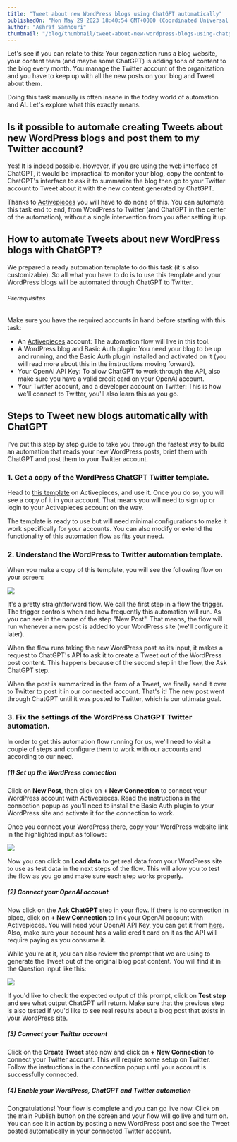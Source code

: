 ```yaml
---
title: "Tweet about new WordPress blogs using ChatGPT automatically"
publishedOn: "Mon May 29 2023 18:40:54 GMT+0000 (Coordinated Universal Time)"
author: "Ashraf Samhouri"
thumbnail: "/blog/thumbnail/tweet-about-new-wordpress-blogs-using-chatgpt-automatically.png"
---
```


Let's see if you can relate to this: Your organization runs a blog website, your content team (and maybe some ChatGPT) is adding tons of content to the blog every month. You manage the Twitter account of the organization and you have to keep up with all the new posts on your blog and Tweet about them.

Doing this task manually is often insane in the today world of automation and AI. Let's explore what this exactly means.

Is it possible to automate creating Tweets about new WordPress blogs and post them to my Twitter account?
---------------------------------------------------------------------------------------------------------

Yes! It is indeed possible. However, if you are using the web interface of ChatGPT, it would be impractical to monitor your blog, copy the content to ChatGPT's interface to ask it to summarize the blog then go to your Twitter account to Tweet about it with the new content generated by ChatGPT.

Thanks to [Activepieces](https://cloud.activepieces.com/sign-up) you will have to do none of this. You can automate this task end to end, from WordPress to Twitter (and ChatGPT in the center of the automation), without a single intervention from you after setting it up.

How to automate Tweets about new WordPress blogs with ChatGPT?
--------------------------------------------------------------

We prepared a ready automation template to do this task (it's also customizable). So all what you have to do is to use this template and your WordPress blogs will be automated through ChatGPT to Twitter.

###### Prerequisites

Make sure you have the required accounts in hand before starting with this task:

*   An [Activepieces](https://cloud.activepieces.com/sign-up) account: The automation flow will live in this tool.
*   A WordPress blog and Basic Auth plugin: You need your blog to be up and running, and the Basic Auth plugin installed and activated on it (you will read more about this in the instructions moving forward).
*   Your OpenAI API Key: To allow ChatGPT to work through the API, also make sure you have a valid credit card on your OpenAI account.
*   Your Twitter account, and a developer account on Twitter: This is how we'll connect to Twitter, you'll also learn this as you go.

Steps to Tweet new blogs automatically with ChatGPT
---------------------------------------------------

I've put this step by step guide to take you through the fastest way to build an automation that reads your new WordPress posts, brief them with ChatGPT and post them to your Twitter account.

### 1\. Get a copy of the WordPress ChatGPT Twitter template.

Head to [this template](https://cloud.activepieces.com/templates/ai-tweet-wordpress-posts) on Activepieces, and use it. Once you do so, you will see a copy of it in your account. That means you will need to sign up or login to your Activepieces account on the way.

The template is ready to use but will need minimal configurations to make it work specifically for your accounts. You can also modify or extend the functionality of this automation flow as fits your need.

### 2\. Understand the WordPress to Twitter automation template.

When you make a copy of this template, you will see the following flow on your screen:

![](https://uploads-ssl.webflow.com/62c21c5254de25f99c48bdfe/6474eb30ef4eb9a35794989d_Screenshot%202023-05-29%20at%2019.09.49.png)

It's a pretty straightforward flow. We call the first step in a flow the trigger. The trigger controls when and how frequently this automation will run. As you can see in the name of the step "New Post". That means, the flow will run whenever a new post is added to your WordPress site (we'll configure it later).

When the flow runs taking the new WordPress post as its input, it makes a request to ChatGPT's API to ask it to create a Tweet out of the WordPress post content. This happens because of the second step in the flow, the Ask ChatGPT step.

When the post is summarized in the form of a Tweet, we finally send it over to Twitter to post it in our connected account. That's it! The new post went through ChatGPT until it was posted to Twitter, which is our ultimate goal.

### 3\. Fix the settings of the WordPress ChatGPT Twitter automation.

In order to get this automation flow running for us, we'll need to visit a couple of steps and configure them to work with our accounts and according to our need.

##### (1) Set up the WordPress connection

Click on **New Post**, then click on **+ New Connection** to connect your WordPress account with Activepieces. Read the instructions in the connection popup as you'll need to install the Basic Auth plugin to your WordPress site and activate it for the connection to work.

Once you connect your WordPress there, copy your WordPress website link in the highlighted input as follows:

![](https://uploads-ssl.webflow.com/62c21c5254de25f99c48bdfe/6474eecfbc79969beb39aac7_Screenshot%202023-05-29%20at%2019.28.03.png)

Now you can click on **Load data** to get real data from your WordPress site to use as test data in the next steps of the flow. This will allow you to test the flow as you go and make sure each step works properly.

##### (2) Connect your OpenAI account

Now click on the **Ask ChatGPT** step in your flow. If there is no connection in place, click on **+ New Connection** to link your OpenAI account with Activepieces. You will need your OpenAI API Key, you can get it from [here](https://platform.openai.com/account/api-keys). Also, make sure your account has a valid credit card on it as the API will require paying as you consume it.

While you're at it, you can also review the prompt that we are using to generate the Tweet out of the original blog post content. You will find it in the Question input like this:

![](https://uploads-ssl.webflow.com/62c21c5254de25f99c48bdfe/6474f00e65eafc01bd50f188_Screenshot%202023-05-29%20at%2019.33.00.png)

If you'd like to check the expected output of this prompt, click on **Test step** and see what output ChatGPT will return. Make sure that the previous step is also tested if you'd like to see real results about a blog post that exists in your WordPress site.

##### (3) Connect your Twitter account

Click on the **Create Tweet** step now and click on **+ New Connection** to connect your Twitter account. This will require some setup on Twitter. Follow the instructions in the connection popup until your account is successfully connected.

##### (4) Enable your WordPress, ChatGPT and Twitter automation

Congratulations! Your flow is complete and you can go live now. Click on the main Publish button on the screen and your flow will go live and turn on. You can see it in action by posting a new WordPress post and see the Tweet posted automatically in your connected Twitter account.

